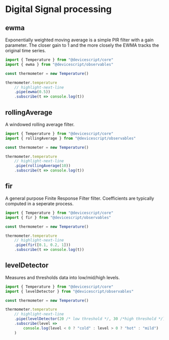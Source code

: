 # Digital Signal processing

## ewma

Exponentially weighted moving average is a simple PIR filter
with a gain parameter.
The closer gain to 1 and the more closely the EWMA tracks the original time series.

```ts
import { Temperature } from "@devicescript/core"
import { ewma } from "@devicescript/observables"

const thermometer = new Temperature()

thermometer.temperature
    // highlight-next-line
    .pipe(ewma(0.5))
    .subscribe(t => console.log(t))
```

## rollingAverage

A windowed rolling average filter.

```ts
import { Temperature } from "@devicescript/core"
import { rollingAverage } from "@devicescript/observables"

const thermometer = new Temperature()

thermometer.temperature
    // highlight-next-line
    .pipe(rollingAverage(10))
    .subscribe(t => console.log(t))
```

## fir

A general purpose Finite Response Filter filter. Coefficients are typically computed in a seperate process.

```ts
import { Temperature } from "@devicescript/core"
import { fir } from "@devicescript/observables"

const thermometer = new Temperature()

thermometer.temperature
    // highlight-next-line
    .pipe(fir([0.1, 0.2, 1]))
    .subscribe(t => console.log(t))
```

## levelDetector

Measures and thresholds data into low/mid/high levels.

```ts
import { Temperature } from "@devicescript/core"
import { levelDetector } from "@devicescript/observables"

const thermometer = new Temperature()

thermometer.temperature
    // highlight-next-line
    .pipe(levelDetector(20 /* low threshold */, 30 /*high threshold */))
    .subscribe(level =>
        console.log(level < 0 ? "cold" : level > 0 ? "hot" : "mild")
    )
```
